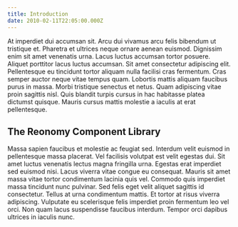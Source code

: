 ```yaml
---
title: Introduction
date: 2010-02-11T22:05:00.000Z
---
```

At imperdiet dui accumsan sit. Arcu dui vivamus arcu felis bibendum ut tristique et. Pharetra et ultrices neque ornare aenean euismod. Dignissim enim sit amet venenatis urna. Lacus luctus accumsan tortor posuere. Aliquet porttitor lacus luctus accumsan. Sit amet consectetur adipiscing elit. Pellentesque eu tincidunt tortor aliquam nulla facilisi cras fermentum. Cras semper auctor neque vitae tempus quam. Lobortis mattis aliquam faucibus purus in massa. Morbi tristique senectus et netus. Quam adipiscing vitae proin sagittis nisl. Quis blandit turpis cursus in hac habitasse platea dictumst quisque. Mauris cursus mattis molestie a iaculis at erat pellentesque.

## The Reonomy Component Library

Massa sapien faucibus et molestie ac feugiat sed. Interdum velit euismod in pellentesque massa placerat. Vel facilisis volutpat est velit egestas dui. Sit amet luctus venenatis lectus magna fringilla urna. Egestas erat imperdiet sed euismod nisi. Lacus viverra vitae congue eu consequat. Mauris sit amet massa vitae tortor condimentum lacinia quis vel. Commodo quis imperdiet massa tincidunt nunc pulvinar. Sed felis eget velit aliquet sagittis id consectetur. Tellus at urna condimentum mattis. Et tortor at risus viverra adipiscing. Vulputate eu scelerisque felis imperdiet proin fermentum leo vel orci. Non quam lacus suspendisse faucibus interdum. Tempor orci dapibus ultrices in iaculis nunc.
